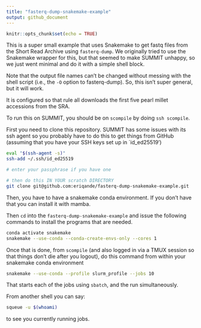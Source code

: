 ```yaml
---
title: "fasterq-dump-snakemake-example"
output: github_document
---
```


```r
knitr::opts_chunk$set(echo = TRUE)
```

This is a super small example that uses Snakemake to get fastq files from
the Short Read Archive using `fasterq-dump`.  We originally tried to use the
Snakemake wrapper for this, but that seemed to make SUMMIT unhappy, so we
just went minimal and do it with a simple shell block.

Note that the output file names can't be changed without messing with
the shell script (i.e., the `-O` option to fasterq-dump).  So, this isn't
super general, but it will work.

It is configured so that rule all downloads the first five pearl millet
accessions from the SRA.  

To run this on SUMMIT, you should be on `scompile` by doing
`ssh scompile`. 


First you need to clone this repository.
SUMMIT has some issues with its ssh agent so you
probably have to do this to get things from GitHub (assuming that you have
your SSH keys set up in `id_ed25519')
```sh
eval "$(ssh-agent -s)"
ssh-add ~/.ssh/id_ed25519

# enter your passphrase if you have one

# then do this IN YOUR scratch DIRECTORY
git clone git@github.com:eriqande/fasterq-dump-snakemake-example.git
```

Then, you have to have a snakemake conda environment.
If you don't have that you can install it with mamba.


Then `cd` into the `fasterq-dump-snakemake-example` and issue the
following commands to install the programs that are needed.
```sh
conda activate snakemake
snakemake --use-conda --conda-create-envs-only --cores 1
```

Once that is done, from `scompile` (and also logged in via a TMUX session
so that things don't die after you logout), do this command from within
your snakemake conda environment
```sh
snakemake --use-conda --profile slurm_profile --jobs 10
```

That starts each of the jobs using `sbatch`, and the run simultaneously.

From another shell you can say:
```sh
squeue -u $(whoami)
```
to see you currently running jobs.


